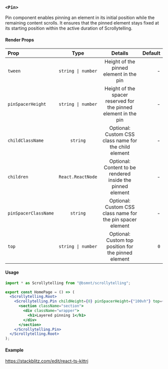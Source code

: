 ### `<Pin>`

Pin component enables pinning an element in its initial position while the remaining content scrolls. It ensures that the pinned element stays fixed at its starting position within the active duration of Scrollytelling.

#### Render Props

| Prop                 |        Type        |                             Details                             | Default |
| :------------------- | :----------------: | :-------------------------------------------------------------: | ------: |
| `tween`              | `string \| number` |             Height of the pinned element in the pin             |       - |
| `pinSpacerHeight`    | `string \| number` | Height of the spacer reserved for the pinned element in the pin |       - |
| `childClassName`     |      `string`      |      Optional: Custom CSS class name for the child element      |       - |
| `children`           | `React.ReactNode`  |   Optional: Content to be rendered inside the pinned element    |       - |
| `pinSpacerClassName` |      `string`      |   Optional: Custom CSS class name for the pin spacer element    |       - |
| `top`                | `string \| number` |      Optional: Custom top position for the pinned element       |     `0` |

#### Usage

```jsx copy
import * as Scrollytelling from "@bsmnt/scrollytelling";

export const HomePage = () => (
  <Scrollytelling.Root>
    <Scrollytelling.Pin childHeight={0} pinSpacerHeight={"100vh"} top={0}>
      <section className="section">
        <div className="wrapper">
          <h1>Layered pinning 1</h1>
        </div>
      </section>
    </Scrollytelling.Pin>
  </Scrollytelling.Root>
);
```

#### Example

https://stackblitz.com/edit/react-ts-kittrj
